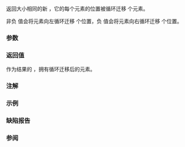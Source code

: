 {{cpp/numeric/valarray/title|cshift}}
{{cpp/numeric/valarray/navbar}}
{{ddcl|
valarray&lt;T&gt; cshift( int count ) const;
}}

返回大小相同的新 {{tt|valarray}}，它的每个元素的位置被循环迁移 {{c|count}} 个元素。

非负 {{c|count}} 值会将元素向左循环迁移 {{c|count}} 个位置，负 {{c|count}} 值会将元素向右循环迁移 {{c|-count}} 个位置。

===参数===
{{par begin}}
{{par|count|元素迁移的位置数}}
{{par end}}

===返回值===
作为结果的 {{tt|valarray}}，拥有循环迁移后的元素。

===注解===
{{cpp/numeric/valarray/notes ret}}

===示例===
{{example
|
|code=
#include &lt;iostream&gt;
#include &lt;valarray&gt;

int main()
{
    std::valarray&lt;int&gt; v{1, 2, 3, 4, 5, 6, 7, 8};
    
    for (auto const&amp; val : v)
        std::cout &lt;&lt; val &lt;&lt; " ";
    std::cout &lt;&lt; "\n";
    
    std::valarray&lt;int&gt; v2 = v.cshift(2);
    
    for (auto const&amp; val : v2)
        std::cout &lt;&lt; val &lt;&lt; " ";
    std::cout &lt;&lt; "\n";
}
|output=
1 2 3 4 5 6 7 8 
3 4 5 6 7 8 1 2
}}

===缺陷报告===
{{dr list begin}}
{{dr list item|wg=lwg|dr=618|std=C++98|before=表示迁移后元素的表达式在 {{rlpf|size}} 是 {{c|0}} 的情况下会包含除零操作|after=不使用表达式表示迁移后的位置}}
{{dr list end}}

===参阅===
{{dsc begin}}
{{dsc inc|cpp/numeric/valarray/dsc shift}}
{{dsc end}}

{{langlinks|de|en|es|fr|it|ja|pt|ru}}